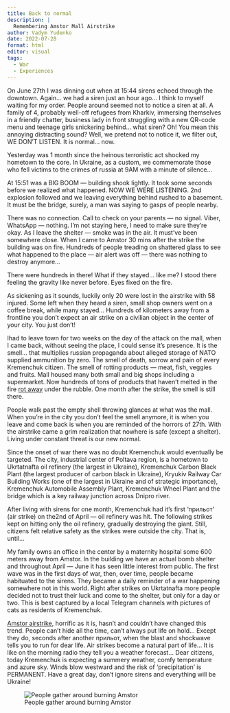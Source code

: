 ```yaml
---
title: Back to normal
description: |
  Remembering Amstor Mall Airstrike
author: Vadym Yudenko
date: 2022-07-28
format: html
editor: visual
tags: 
  - War
  - Experiences
---
```


On June 27th I was dinning out when at 15:44 sirens echoed through the downtown. Again... we had a siren just an hour ago... I think to myself waiting for my order. People around seemed not to notice a siren at all. A family of 4, probably well-off refugees from Kharkiv, immersing themselves in a friendly chatter, business lady in front struggling with a new QR-code menu and teenage girls snickering behind... what siren? Oh! You mean this annoying distracting sound? Well, we pretend not to notice it, we filter out, WE DON'T LISTEN. It is normal... now.

Yesterday was 1 month since the heinous terroristic act shocked my hometown to the core. In Ukraine, as a custom, we commemorate those who fell victims to the crimes of russia at 9AM with a minute of silence...

At 15:51 was a BIG BOOM --- building shook lightly. It took some seconds before we realized what happened. NOW WE WERE LISTENING. 2nd explosion followed and we leaving everything behind rushed to a basement. It must be the bridge, surely, a man was saying to gasps of people nearby.

There was no connection. Call to check on your parents --- no signal. Viber, WhatsApp --- nothing. I'm not staying here, I need to make sure they're okay. As I leave the shelter --- smoke was in the air. It must've been somewhere close. When I came to Amstor 30 mins after the strike the building was on fire. Hundreds of people treading on shattered glass to see what happened to the place --- air alert was off --- there was nothing to destroy anymore...

There were hundreds in there! What if they stayed... like me? I stood there feeling the gravity like never before. Eyes fixed on the fire.

As sickening as it sounds, luckily only 20 were lost in the airstrike with 58 injured. Some left when they heard a siren, small shop owners went on a coffee break, while many stayed... Hundreds of kilometers away from a frontline you don't expect an air strike on a civilian object in the center of your city. You just don't!

Ihad to leave town for two weeks on the day of the attack on the mall, when I came back, without seeing the place, I could sense it's presence. It is the smell... that multiplies russian propaganda about alleged storage of NATO supplied ammunition by zero. The smell of death, sorrow and pain of every Kremenchuk citizen. The smell of rotting products --- meat, fish, veggies and fruits. Mall housed many both small and big shops including a supermarket. Now hundreds of tons of products that haven't melted in the fire [rot away](https://www.telegraf.in.ua/kremenchug/10108969-pro-situaciju-na-kremenchuchchini-chomu-thne-bilja-zrujnovanogo-amstoru-ta-scho-bude-na-jogo-misci.html) under the rubble. One month after the strike, the smell is still there.

People walk past the empty shell throwing glances at what was the mall. When you're in the city you don't feel the smell anymore, it is when you leave and come back is when you are reminded of the horrors of 27th. With the airstrike came a grim realization that nowhere is safe (except a shelter). Living under constant threat is our new normal.

Since the onset of war there was no doubt Kremenchuk would eventually be targeted. The city, industrial center of Poltava region, is a hometown to Ukrtatnafta oil refinery (the largest in Ukraine), Kremenchuk Carbon Black Plant (the largest producer of carbon black in Ukraine), Kryukiv Railway Car Building Works (one of the largest in Ukraine and of strategic importance), Kremenchuk Automobile Assembly Plant, Kremenchuk Wheel Plant and the bridge which is a key railway junction across Dnipro river.

After living with sirens for one month, Kremenchuk had it's first 'прильот' (air strike) on the2nd of April --- oil refinery was hit. The following strikes kept on hitting only the oil refinery, gradually destroying the giant. Still, citizens felt relative safety as the strikes were outside the city. That is, until...

My family owns an office in the center by a maternity hospital some 600 meters away from Amstor. In the building we have an actual bomb shelter and throughout April --- June it has seen little interest from public. The first wave was in the first days of war, then, over time, people became habituated to the sirens. They became a daily reminder of a war happening somewhere not in this world. Right after strikes on Ukrtatnafta more people decided not to trust their luck and come to the shelter, but only for a day or two. This is best captured by a local Telegram channels with pictures of cats as residents of Kremenchuk.

[Amstor airstrike](https://en.wikipedia.org/wiki/Kremenchuk_shopping_mall_attack), horrific as it is, hasn't and couldn't have changed this trend. People can't hide all the time, can't always put life on hold... Except they do, seconds after another прильот, when the blast and shockwave tells you to run for dear life. Air strikes become a natural part of life... It is like on the morning radio they tell you a weather forecast... Dear citizens, today Kremenchuk is expecting a summery weather, comfy temperature and azure sky. Winds blow westward and the risk of 'precipitation' is PERMANENT. Have a great day, don't ignore sirens and everything will be Ukraine!

![People gather around burning Amstor](images/1.jpg)
